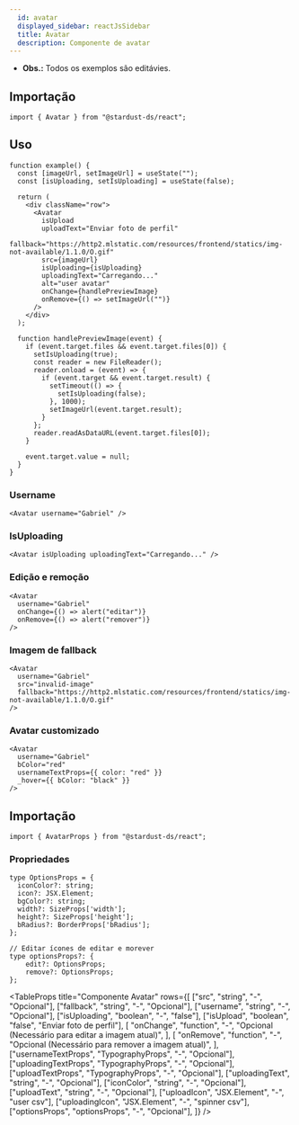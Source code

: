 ```yaml
---
  id: avatar
  displayed_sidebar: reactJsSidebar
  title: Avatar
  description: Componente de avatar
---
```



- **Obs.:** Todos os exemplos são editávies.

<Tabs groupId='avatar-component'>
<TabItem value='Uso' label='Uso'>

## Importação

```tsx
import { Avatar } from "@stardust-ds/react";
```

## Uso

```tsx live
function example() {
  const [imageUrl, setImageUrl] = useState("");
  const [isUploading, setIsUploading] = useState(false);

  return (
    <div className="row">
      <Avatar
        isUpload
        uploadText="Enviar foto de perfil"
        fallback="https://http2.mlstatic.com/resources/frontend/statics/img-not-available/1.1.0/O.gif"
        src={imageUrl}
        isUploading={isUploading}
        uploadingText="Carregando..."
        alt="user avatar"
        onChange={handlePreviewImage}
        onRemove={() => setImageUrl("")}
      />
    </div>
  );

  function handlePreviewImage(event) {
    if (event.target.files && event.target.files[0]) {
      setIsUploading(true);
      const reader = new FileReader();
      reader.onload = (event) => {
        if (event.target && event.target.result) {
          setTimeout(() => {
            setIsUploading(false);
          }, 1000);
          setImageUrl(event.target.result);
        }
      };
      reader.readAsDataURL(event.target.files[0]);
    }

    event.target.value = null;
  }
}
```

### Username

```tsx live
<Avatar username="Gabriel" />
```

### IsUploading

```tsx live
<Avatar isUploading uploadingText="Carregando..." />
```

### Edição e remoção

```tsx live
<Avatar
  username="Gabriel"
  onChange={() => alert("editar")}
  onRemove={() => alert("remover")}
/>
```

### Imagem de fallback

```tsx live
<Avatar
  username="Gabriel"
  src="invalid-image"
  fallback="https://http2.mlstatic.com/resources/frontend/statics/img-not-available/1.1.0/O.gif"
/>
```

### Avatar customizado

```tsx live
<Avatar
  username="Gabriel"
  bColor="red"
  usernameTextProps={{ color: "red" }}
  _hover={{ bColor: "black" }}
/>
```

</TabItem>

<TabItem value='Propriedades' label='Propriedades'>

## Importação

```tsx
import { AvatarProps } from "@stardust-ds/react";
```

### Propriedades

```tsx
type OptionsProps = {
  iconColor?: string;
  icon?: JSX.Element;
  bgColor?: string;
  width?: SizeProps['width'];
  height?: SizeProps['height'];
  bRadius?: BorderProps['bRadius'];
};

// Editar ícones de editar e morever
type optionsProps?: {
    edit?: OptionsProps;
    remove?: OptionsProps;
};

```

<TableProps
  title="Componente Avatar"
  rows={[
    ["src", "string", "-", "Opcional"],
    ["fallback", "string", "-", "Opcional"],
    ["username", "string", "-", "Opcional"],
    ["isUploading", "boolean", "-", "false"],
    ["isUpload", "boolean", "false", "Enviar foto de perfil"],
    [
      "onChange",
      "function",
      "-",
      "Opcional (Necessário para editar a imagem atual)",
    ],
    [
      "onRemove",
      "function",
      "-",
      "Opcional (Necessário para remover a imagem atual)",
    ],
    ["usernameTextProps", "TypographyProps", "-", "Opcional"],
    ["uploadingTextProps", "TypographyProps", "-", "Opcional"],
    ["uploadTextProps", "TypographyProps", "-", "Opcional"],
    ["uploadingText", "string", "-", "Opcional"],
    ["iconColor", "string", "-", "Opcional"],
    ["uploadText", "string", "-", "Opcional"],
    ["uploadIcon", "JSX.Element", "-", "user csv"],
    ["uploadingIcon", "JSX.Element", "-", "spinner csv"],
    ["optionsProps", "optionsProps", "-", "Opcional"],
  ]}
/>

</TabItem>
</Tabs>
